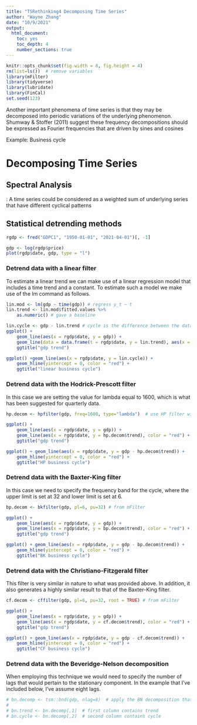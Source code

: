 ```yaml
---
title: "TSRethinking4 Decomposing Time Series"
author: "Wayne Zhang"
date: "10/9/2021"
output:
  html_document: 
    toc: yes
    toc_depth: 4
    number_sections: true
---
```

\newcommand{\df}[1]{\textbf{Define #1}}
\newcommand{\remark}{\textbf{Remark}}

```r
knitr::opts_chunk$set(fig.width = 8, fig.height = 4)
rm(list=ls())  # remove variables
library(mFilter)
library(tidyverse)
library(lubridate)
library(FinCal)
set.seed(123)
```

Another important phenomena of time series is that they may be decomposed into periodic variations of the underlying phenomenon. Shumway & Stoffer (2011) suggest these frequency decompositions should be expressed as Fourier frequencies that are driven by sines and cosines

Example: Business cycle

# Decomposing Time Series

## Spectral Analysis

\df{Spectral Analysis}: A time series could be considered as a weighted sum of underlying series that have different cyclical patterns

## Statistical detrending methods

```r
rgdp <- fred("GDPC1", "1950-01-01", "2021-04-01")[, -1]

gdp <- log(rgdp$price)
plot(rgdp$date, gdp, type = "l")
```

### Detrend data with a linear filter

To estimate a linear trend we can make use of a linear regression model that includes a time trend and a constant. To estimate such a model we make use of the lm command as follows.

```r
lin.mod <- lm(gdp ~ time(gdp)) # regress y_t ~ t
lin.trend <- lin.mod$fitted.values %>% 
    as.numeric() # gave a baseline

lin.cycle <- gdp - lin.trend # cycle is the difference between the data and linear trend
ggplot() +
    geom_line(aes(x = rgdp$date, y = gdp)) +
    geom_line(data = data.frame(t = rgdp$date, y = lin.trend), aes(x = t, y = y), color = "red") +
    ggtitle("gdp trend")

ggplot() +geom_line(aes(x = rgdp$date, y = lin.cycle)) + 
    geom_hline(yintercept = 0, color = "red") +
    ggtitle("linear business cycle")
```
### Detrend data with the Hodrick-Prescott filter

In this case we are setting the value for lambda equal to 1600, which is what has been suggested for quarterly data.

```r
hp.decom <- hpfilter(gdp, freq=1600, type="lambda")  # use HP filter with lambda=1600 for quarterly data (rule of thumb)

ggplot() +
    geom_line(aes(x = rgdp$date, y = gdp)) +
    geom_line(aes(x = rgdp$date, y = hp.decom$trend), color = "red") +
    ggtitle("gdp trend")

ggplot() + geom_line(aes(x = rgdp$date, y = gdp - hp.decom$trend)) + 
    geom_hline(yintercept = 0, color = "red") +
    ggtitle("HP business cycle")
```



### Detrend data with the Baxter-King filter

In this case we need to specify the frequency band for the cycle, where the upper limit is set at 32 and lower limit is set at 6.

```r
bp.decom <- bkfilter(gdp, pl=6, pu=32) # from mFilter

ggplot() +
    geom_line(aes(x = rgdp$date, y = gdp)) +
    geom_line(aes(x = rgdp$date, y = bp.decom$trend), color = "red") +
    ggtitle("gdp trend")

ggplot() + geom_line(aes(x = rgdp$date, y = gdp - bp.decom$trend)) + 
    geom_hline(yintercept = 0, color = "red") +
    ggtitle("BK business cycle")
```

### Detrend data with the Christiano-Fitzgerald filter

This filter is very similar in nature to what was provided above. In addition, it also generates a highly similar result to that of the Baxter-King filter.

```r
cf.decom <- cffilter(gdp, pl=6, pu=32, root = TRUE) # from mFilter

ggplot() +
    geom_line(aes(x = rgdp$date, y = gdp)) +
    geom_line(aes(x = rgdp$date, y = cf.decom$trend), color = "red") +
    ggtitle("gdp trend")

ggplot() + geom_line(aes(x = rgdp$date, y = gdp - cf.decom$trend)) + 
    geom_hline(yintercept = 0, color = "red") +
    ggtitle("CF business cycle")
```

### Detrend data with the Beveridge-Nelson decomposition

When employing this technique we would need to specify the number of lags that would pertain to the stationary component. In the example that I’ve included below, I’ve assume eight lags.

```r
# bn.decomp <- tsm::bnd(gdp, nlag=8)  # apply the BN decomposition that creates dataframe
# 
# bn.trend <- bn.decomp[,1]  # first column contains trend
# bn.cycle <- bn.decomp[,2]  # second column contains cycle
```

